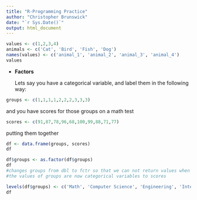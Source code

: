 ```yaml
---
title: "R-Programming Practice"
author: "Christopher Brunswick"
date: "`r Sys.Date()`"
output: html_document
---
```


```r

values <- c(1,2,3,4)
animals <- c('Cat', 'Bird', 'Fish', 'Dog')
names(values) <- c('animal_1', 'animal_2', 'animal_3', 'animal_4')
values
```

-   **Factors**

    Lets say you have a categorical variable, and label them in the following way:

```r
groups <- c(1,1,1,1,2,2,2,3,3,3)
```

and you have scores for those groups on a math test

```r
scores <- c(91,87,78,96,68,100,99,88,71,77)
```

putting them together

```r
df <- data.frame(groups, scores)
df
```

```r
df$groups <- as.factor(df$groups)
df
#changes groups from dbl to fctr so that we can not return values when running operations on groups
#the values of groups are now categorical variables to scores
```

```r
levels(df$groups) <- c('Math', 'Computer Science', 'Engineering', 'Integrated Technology')
df
```
